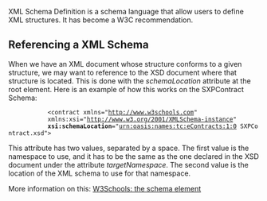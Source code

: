 XML Schema Definition is a schema language that allow users to define XML structures. It has become a W3C recommendation.

== Referencing a XML Schema ==

When we have an XML document whose structure conforms to a given structure, we may want to reference to the XSD document where that structure is located. This is done with the ''schemaLocation'' attribute at the root element. Here is an example of how this works on the SXPContract Schema:

            <?xml version="1.0"?>
            <contract xmlns="http://www.w3schools.com"
            xmlns:xsi="http://www.w3.org/2001/XMLSchema-instance"
            '''xsi:schemaLocation'''="urn:oasis:names:tc:eContracts:1:0 SXPContract.xsd">

This attribute has two values, separated by a space. The first value is the namespace to use, and it has to be the same as the one declared in the XSD document under the attribute ''targetNamespace''. The second value is the location of the XML schema to use for that namespace.

More information on this: [http://www.w3schools.com/schema/schema_schema.asp W3Schools: the schema element]